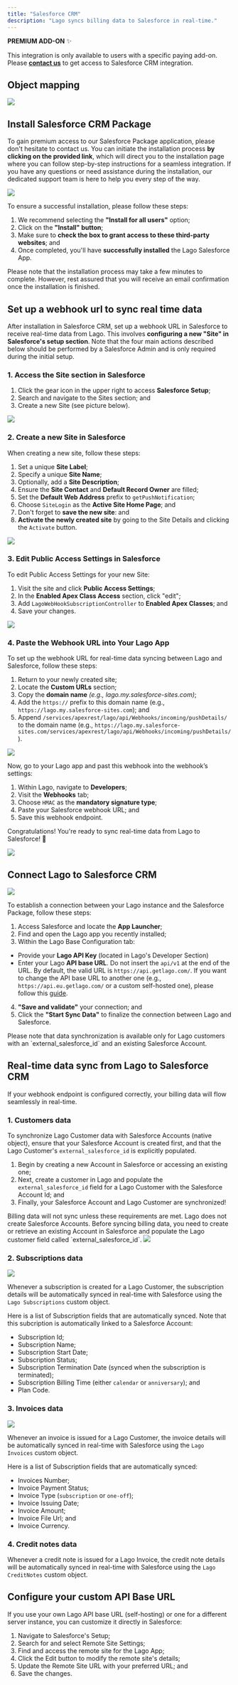 ```yaml
---
title: "Salesforce CRM"
description: "Lago syncs billing data to Salesforce in real-time."
---
```


<Info>

**PREMIUM ADD-ON** ✨

This integration is only available to users with a specific paying add-on. Please
**[contact us](mailto:hello@getlago.com)** to get access to Salesforce CRM integration.

</Info>

## Object mapping

<Frame caption="Lago to Salesforce object mapping">
  <img src="/integrations/data/images/salesforce-crm-integration.png" />
</Frame>

## Install Salesforce CRM Package
To gain premium access to our Salesforce Package application, please don't hesitate to contact us. 
You can initiate the installation process **by clicking on the provided link**, which will direct you to the installation 
page where you can follow step-by-step instructions for a seamless integration. If you have any questions or need assistance 
during the installation, our dedicated support team is here to help you every step of the way.

<Frame caption="Install Lago Salesforce App package">
  <img src="/integrations/data/images/lago-install-salesforce-package.png" />
</Frame>


To ensure a successful installation, please follow these steps:

1. We recommend selecting the **"Install for all users"** option;
2. Click on the **"Install" button**;
3. Make sure to **check the box to grant access to these third-party websites**; and
4. Once completed, you'll have **successfully installed** the Lago Salesforce App.


<Info>
Please note that the installation process may take a few minutes to complete. 
However, rest assured that you will receive an email confirmation once the installation is finished.
</Info>


## Set up a webhook url to sync real time data
After installation in Salesforce CRM, set up a webhook URL in Salesforce to receive real-time data from Lago. 
This involves **configuring a new "Site" in Salesforce's setup section**. 
Note that the four main actions described below should be performed by a Salesforce Admin and is only required during the initial setup.

### 1. Access the Site section in Salesforce
1. Click the gear icon in the upper right to access **Salesforce Setup**;
2. Search and navigate to the Sites section; and
3. Create a new Site (see picture below).

<Frame caption="Create a new Site in Salesforce">
  <img src="/integrations/data/images/create-new-site-salesforce.png" />
</Frame>


### 2. Create a new Site in Salesforce
When creating a new site, follow these steps:
1. Set a unique **Site Label**;
2. Specify a unique **Site Name**;
3. Optionally, add a **Site Description**;
4. Ensure the **Site Contact** and **Default Record Owner** are filled;
5. Set the **Default Web Address** prefix to `getPushNotification`;
6. Choose `SiteLogin` as the **Active Site Home Page**; and
7. Don't forget to **save the new site**: and
8. **Activate the newly created site** by going to the Site Details and clicking the `Activate` button.

<Frame caption="New site creation flow in Salesforce">
  <img src="/integrations/data/images/new-site-creation-flow-salesforce.png" />
</Frame>

### 3. Edit Public Access Settings in Salesforce

To edit Public Access Settings for your new Site:
1. Visit the site and click **Public Access Settings**; 
2. In the **Enabled Apex Class Access** section, click "edit";
3. Add `LagoWebHookSubscriptionController` to **Enabled Apex Classes**; and
4. Save your changes.

<Frame caption="Edit Salesforce's site Public Access Settings">
  <img src="/integrations/data/images/edit-public-access-settings-salesforce.png" />
</Frame>

### 4. Paste the Webhook URL into Your Lago App
To set up the webhook URL for real-time data syncing between Lago and Salesforce, follow these steps:
1. Return to your newly created site;
2. Locate the **Custom URLs** section;
3. Copy the **domain name** *(e.g., lago.my.salesforce-sites.com)*;
4. Add the `https://` prefix to this domain name (e.g., `https://lago.my.salesforce-sites.com`); and
5. Append `/services/apexrest/lago/api/Webhooks/incoming/pushDetails/` to the domain name (e.g., `https://lago.my.salesforce-sites.com/services/apexrest/lago/api/Webhooks/incoming/pushDetails/`).

<Frame caption="Find Salesforce's site domain name">
  <img src="/integrations/data/images/find-domain-url-salesforce.png" />
</Frame>

Now, go to your Lago app and past this webhook into the webhook’s settings:

1. Within Lago, navigate to **Developers**;
2. Visit the **Webhooks** tab;
3. Choose `HMAC` as the **mandatory signature type**;
4. Paste your Salesforce webhook URL; and
5. Save this webhook endpoint.

Congratulations! You're ready to sync real-time data from Lago to Salesforce! 🎉

<Frame caption="Paste Salesforce webhook URL to Lago">
  <img src="/integrations/data/images/add-salesforce-webhook-url.gif" />
</Frame>


## Connect Lago to Salesforce CRM
<Frame caption="Connect your Lago instance to Salesforce Lago App">
  <img src="/integrations/data/images/salesforce-package-api-connection.gif" />
</Frame>

To establish a connection between your Lago instance and the Salesforce Package, follow these steps:

1. Access Salesforce and locate the **App Launcher**;
2. Find and open the Lago app you recently installed;
3. Within the Lago Base Configuration tab:
  - Provide your **Lago API Key** (located in Lago's Developer Section)
  - Enter your Lago **API base URL**. Do not insert the `api/v1` at the end of the URL. By default, the valid URL is `https://api.getlago.com/`. 
  If you want to change the API base URL to another one (e.g., `https://api.eu.getlago.com/` or a custom self-hosted one), please follow this [guide](#configure-your-custom-api-base-url).
4. **"Save and validate"** your connection; and
5. Click the **"Start Sync Data"** to finalize the connection between Lago and Salesforce.

<Warning>
Please note that data synchronization is available only for Lago customers with an `external_salesforce_id` and an existing Salesforce Account.
</Warning>

## Real-time data sync from Lago to Salesforce CRM
If your webhook endpoint is configured correctly, your billing data will flow seamlessly in real-time.

### 1. Customers data
To synchronize Lago Customer data with Salesforce Accounts (native object), ensure that your 
Salesforce Account is created first, and that the Lago Customer's `external_salesforce_id` is explicitly populated.

1. Begin by creating a new Account in Salesforce or accessing an existing one;
2. Next, create a customer in Lago and populate the `external_salesforce_id` field for a Lago Customer with the Salesforce Account Id; and
3. Finally, your Salesforce Account and Lago Customer are synchronized!

<Warning>
Billing data will not sync unless these requirements are met. 
Lago does not create Salesforce Accounts.
Before syncing billing data, you need to create or retrieve an existing Account in Salesforce 
and populate the Lago customer field called `external_salesforce_id`.
</Warning>

<Frame caption="Salesforce Account with Lago Customer information">
  <img src="/integrations/data/images/lago-synced-account-salesforce.png" />
</Frame>

### 2. Subscriptions data

<Frame caption="Sync subscriptions data from Lago to Salesforce">
  <img src="/integrations/data/images/sync-lago-subscriptions-salesforce.gif" />
</Frame>

Whenever a subscription is created for a Lago Customer, the subscription details will be automatically 
synced in real-time with Salesforce using the `Lago Subscriptions` custom object.

Here is a list of Subscription fields that are automatically synced. 
Note that this subcription is automatically linked to a Salesforce Account:

- Subscription Id;
- Subscription Name;
- Subscription Start Date;
- Subscription Status;
- Subscription Termination Date (synced when the subscription is terminated);
- Subscription Billing Time (either `calendar` or `anniversary`); and
- Plan Code.

### 3. Invoices data
<Frame caption="Sync invoices data from Lago to Salesforce">
  <img src="/integrations/data/images/sync-lago-invoices-salesforce.gif" />
</Frame>

Whenever an invoice is issued for a Lago Customer, the invoice details will be automatically 
synced in real-time with Salesforce using the `Lago Invoices` custom object.

Here is a list of Subscription fields that are automatically synced: 
- Invoices Number;
- Invoice Payment Status;
- Invoice Type (`subscription` or `one-off`);
- Invoice Issuing Date;
- Invoice Amount;
- Invoice File Url; and
- Invoice Currency.


### 4. Credit notes data
Whenever a credit note is issued for a Lago Invoice, the credit note details will be automatically 
synced in real-time with Salesforce using the `Lago CreditNotes` custom object.


## Configure your custom API Base URL[](#configure-customer-api-url "Direct link to heading")
If you use your own Lago API base URL (self-hosting) or one for a different server instance, 
you can customize it directly in Salesforce: 
1. Navigate to Salesforce's Setup;
2. Search for and select Remote Site Settings;
3. Find and access the remote site for the Lago App;
4. Click the Edit button to modify the remote site's details;
5. Update the Remote Site URL with your preferred URL; and
6. Save the changes.
